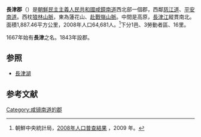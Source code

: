 {{Infobox  Korean settlement
| context = north
| img = DPRK2006 Hamnam-Changjin.PNG
| hangul = 장진군
| hanja = {{linktext|長|津|郡}}
|rr=Jangjin-gun
|mr=Changjin-gun
|area_km2=1887.46
|  pop =64681
| popyear = 2008
|  divs = 1邑、3勞動者區、16里
}}
'''長津郡'''（{{kor|諺=장진군|漢=長津郡|羅=Jangjin gun|f=y}}）是[[朝鮮民主主義人民共和國|朝鮮民主主義人民共和國]][[咸鏡南道|咸鏡南道]]西北部一個郡，西鄰[[慈江道|慈江道]]、[[平安南道|平安南道]]。西枕[[狼林山脈|狼林山脈]]，東為蓮花山、[[赴戰嶺山脈|赴戰嶺山脈]]。中間是高原，[[長津江|長津江]]縱貫南北。面積1,887.46平方公里，2008年人口64,681人。<ref>朝鮮中央統計局，[http://unstats.un.org/unsd/demographic/sources/census/2010_PHC/North_Korea/Final%20national%20census%20report.pdf 2008年人口普查結果] {{Wayback|url=http://unstats.un.org/unsd/demographic/sources/census/2010_PHC/North_Korea/Final%20national%20census%20report.pdf |date=20100331091148 }}，2009 年。</ref>下分1邑、3勞動者區、16里。

1667年始有'''長津'''之名。1843年設郡。

== 参照 ==
*[[長津湖|長津湖]]

== 参考文献 ==
<div class="references-small">
<references></references>
</div>

{{咸鏡南道行政區劃}}

{{DEFAULTSORT:Jangjin-gun}}
[[Category:咸镜南道的郡|Category:咸镜南道的郡]]